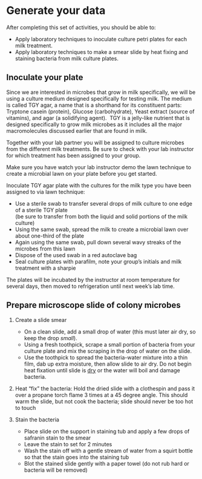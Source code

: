 # Generate your data {#sec-generate-your-data}

After completing this set of activities, you should be able to:

-   Apply laboratory techniques to inoculate culture petri plates for each milk treatment.
-   Apply laboratory techniques to make a smear slide by heat fixing and staining bacteria from milk culture plates.

## Inoculate your plate

Since we are interested in microbes that grow in milk specifically, we will be using a culture medium designed specifically for testing milk. The medium is called TGY agar, a name that is a shorthand for its constituent parts: Tryptone casein (protein), Glucose (carbohydrate), Yeast extract (source of vitamins), and agar (a solidifying agent).  TGY is a jelly-like nutrient that is designed specifically to grow milk microbes as it includes all the major macromolecules discussed earlier that are found in milk.

::: {.callout-warning title="Heads up"}
Together with your lab partner you will be assigned to culture microbes from the different milk treatments. Be sure to check with your lab instructor for which treatment has been assigned to your group.

Make sure you have watch your lab instructor demo the lawn technique to create a microbial lawn on your plate before you get started.
:::

Inoculate TGY agar plate with the cultures for the milk type you have been assigned to via lawn technique:

-   Use a sterile swab to transfer several drops of milk culture to one edge of a sterile TGY plate\
    (be sure to transfer from both the liquid and solid portions of the milk culture)
-   Using the same swab, spread the milk to create a microbial lawn over about one-third of the plate
-   Again using the same swab, pull down several wavy streaks of the microbes from this lawn
-   Dispose of the used swab in a red autoclave bag
-   Seal culture plates with parafilm, note your group’s initials and milk treatment with a sharpie

The plates will be incubated by the instructor at room temperature for several days, then moved to refrigeration until next week’s lab time.

## Prepare microscope slide of colony microbes

1.  Create a slide smear

    -   On a clean slide, add a small drop of water (this must later air dry, so keep the drop *small*).
    -   Using a fresh toothpick, scrape a small portion of bacteria from your culture plate and mix the scraping in the drop of water on the slide.
    -   Use the toothpick to spread the bacteria-water mixture into a thin film, dab up extra moisture, then allow slide to air dry. Do not begin heat fixation until slide is [dry]{.underline} or the water will boil and damage bacteria.

2.  Heat “fix” the bacteria: Hold the dried slide with a clothespin and pass it over a propane torch flame 3 times at a 45 degree angle. This should warm the slide, but not cook the bacteria; slide should never be too hot to touch

3.  Stain the bacteria

    -   Place slide on the support in staining tub and apply a few drops of safranin stain to the smear
    -   Leave the stain to set for 2 minutes
    -   Wash the stain off with a gentle stream of water from a squirt bottle so that the stain goes into the staining tub
    -   Blot the stained slide gently with a paper towel (do not rub hard or bacteria will be removed)
